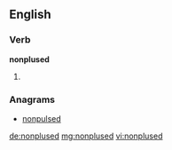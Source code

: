 ==English==

===Verb===
'''nonplused'''

# {{past of|nonplus}}

===Anagrams===
* [[nonpulsed#English|nonpulsed]]

[[de:nonplused]]
[[mg:nonplused]]
[[vi:nonplused]]